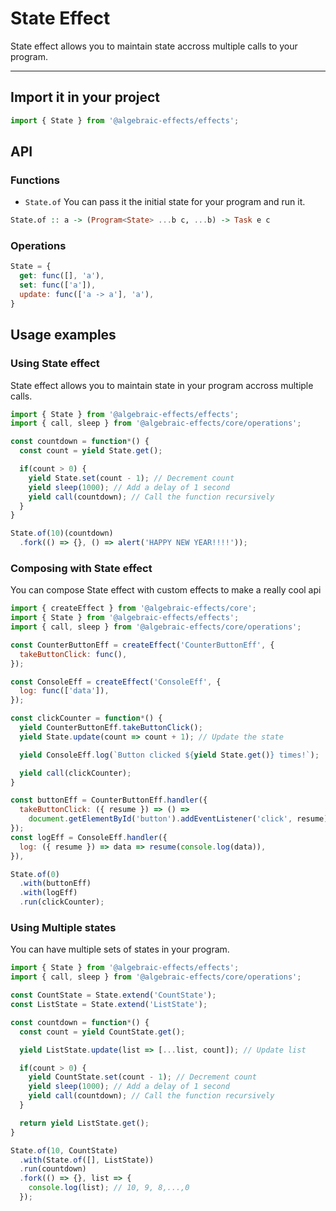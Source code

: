 
# State Effect
State effect allows you to maintain state accross multiple calls to your program.

---

## Import it in your project
```js
import { State } from '@algebraic-effects/effects';
```

## API

### Functions

* `State.of`
You can pass it the initial state for your program and run it.
```haskell
State.of :: a -> (Program<State> ...b c, ...b) -> Task e c
```

### Operations
```js
State = {
  get: func([], 'a'),
  set: func(['a']),
  update: func(['a -> a'], 'a'),
}
```

## Usage examples

### Using State effect
State effect allows you to maintain state in your program accross multiple calls.

```js
import { State } from '@algebraic-effects/effects';
import { call, sleep } from '@algebraic-effects/core/operations';

const countdown = function*() {
  const count = yield State.get();

  if(count > 0) {
    yield State.set(count - 1); // Decrement count
    yield sleep(1000); // Add a delay of 1 second
    yield call(countdown); // Call the function recursively
  }
}

State.of(10)(countdown)
  .fork(() => {}, () => alert('HAPPY NEW YEAR!!!!'));
```


### Composing with State effect
You can compose State effect with custom effects to make a really cool api

```js
import { createEffect } from '@algebraic-effects/core';
import { State } from '@algebraic-effects/effects';
import { call, sleep } from '@algebraic-effects/core/operations';

const CounterButtonEff = createEffect('CounterButtonEff', {
  takeButtonClick: func(),
});

const ConsoleEff = createEffect('ConsoleEff', {
  log: func(['data']),
});

const clickCounter = function*() {
  yield CounterButtonEff.takeButtonClick();
  yield State.update(count => count + 1); // Update the state

  yield ConsoleEff.log(`Button clicked ${yield State.get()} times!`);

  yield call(clickCounter);
}

const buttonEff = CounterButtonEff.handler({
  takeButtonClick: ({ resume }) => () =>
    document.getElementById('button').addEventListener('click', resume),
});
const logEff = ConsoleEff.handler({
  log: ({ resume }) => data => resume(console.log(data)),
}),

State.of(0)
  .with(buttonEff)
  .with(logEff)
  .run(clickCounter);
```



### Using Multiple states
You can have multiple sets of states in your program.

```js
import { State } from '@algebraic-effects/effects';
import { call, sleep } from '@algebraic-effects/core/operations';

const CountState = State.extend('CountState');
const ListState = State.extend('ListState');

const countdown = function*() {
  const count = yield CountState.get();

  yield ListState.update(list => [...list, count]); // Update list

  if(count > 0) {
    yield CountState.set(count - 1); // Decrement count
    yield sleep(1000); // Add a delay of 1 second
    yield call(countdown); // Call the function recursively
  }

  return yield ListState.get();
}

State.of(10, CountState)
  .with(State.of([], ListState))
  .run(countdown)
  .fork(() => {}, list => {
    console.log(list); // 10, 9, 8,...,0
  });
```
